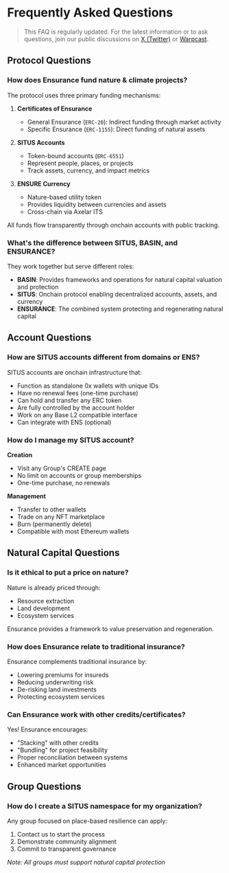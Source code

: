 # Frequently Asked Questions

> This FAQ is regularly updated. For the latest information or to ask questions, join our public discussions on [X (Twitter)](https://x.com/ensurance_app) or [Warpcast](https://warpcast.com/~/channel/ensurance).

## Protocol Questions

### How does Ensurance fund nature & climate projects?
The protocol uses three primary funding mechanisms:

1. **Certificates of Ensurance**
   - General Ensurance (`ERC-20`): Indirect funding through market activity
   - Specific Ensurance (`ERC-1155`): Direct funding of natural assets

2. **SITUS Accounts**
   - Token-bound accounts (`ERC-6551`)
   - Represent people, places, or projects
   - Track assets, currency, and impact metrics

3. **ENSURE Currency**
   - Nature-based utility token
   - Provides liquidity between currencies and assets
   - Cross-chain via Axelar ITS

All funds flow transparently through onchain accounts with public tracking.

### What's the difference between SITUS, BASIN, and ENSURANCE?
They work together but serve different roles:

- **BASIN**: Provides frameworks and operations for natural capital valuation and protection
- **SITUS**: Onchain protocol enabling decentralized accounts, assets, and currency
- **ENSURANCE**: The combined system protecting and regenerating natural capital

## Account Questions

### How are SITUS accounts different from domains or ENS?
SITUS accounts are onchain infrastructure that:

- Function as standalone 0x wallets with unique IDs
- Have no renewal fees (one-time purchase)
- Can hold and transfer any ERC token
- Are fully controlled by the account holder
- Work on any Base L2 compatible interface
- Can integrate with ENS (optional)

### How do I manage my SITUS account?

**Creation**
- Visit any Group's CREATE page
- No limit on accounts or group memberships
- One-time purchase, no renewals

**Management**
- Transfer to other wallets
- Trade on any NFT marketplace
- Burn (permanently delete)
- Compatible with most Ethereum wallets

## Natural Capital Questions

### Is it ethical to put a price on nature?
Nature is already priced through:

- Resource extraction
- Land development
- Ecosystem services

Ensurance provides a framework to value preservation and regeneration.

### How does Ensurance relate to traditional insurance?
Ensurance complements traditional insurance by:

- Lowering premiums for insureds
- Reducing underwriting risk
- De-risking land investments
- Protecting ecosystem services

### Can Ensurance work with other credits/certificates?
Yes! Ensurance encourages:

- "Stacking" with other credits
- "Bundling" for project feasibility
- Proper reconciliation between systems
- Enhanced market opportunities

## Group Questions

### How do I create a SITUS namespace for my organization?
Any group focused on place-based resilience can apply:

1. Contact us to start the process
2. Demonstrate community alignment
3. Commit to transparent governance

*Note: All groups must support natural capital protection*
